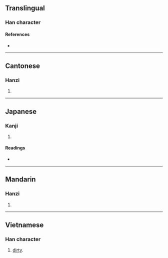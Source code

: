 {{character info/new}}
==Translingual==

===Han character===
{{Han char|rn=85|rad=水|as=05|sn=8|four=35130|canj=EDM|ids=⿰氵本}}

====References====
* {{Han ref|kx=0616.010|dkj=17280|dj=1009.150|hdz=31581.030|uh=6CCD|ud=27853|bh=CD49|bd=52553}}

----

==Cantonese==

===Hanzi===
{{yue-hanzi|jyut=[[ban1]]|y=ban1}}

# {{defn|lang=yue|sort=水05}}

----

==Japanese==

===Kanji===
{{ja-kanji|grade=|rs=水05}}

# {{defn|lang=ja|sort=水05}}

====Readings====
* {{ja-readings|on=[[ほん]] (hon), [[ぼん]] (bon)|kun=}}

----

==Mandarin==

===Hanzi===
{{cmn-hanzi|pin=[[bēn]] ([[ben1]]), [[bèn]] ([[ben4]])|wg=pen<sup>1</sup>, pen<sup>4</sup>}}

# {{defn|lang=cmn|sort=水05}}

----

==Vietnamese==

===Han character===
{{vi-hantu|bẩn|rs=水05}}

# [[dirty]].